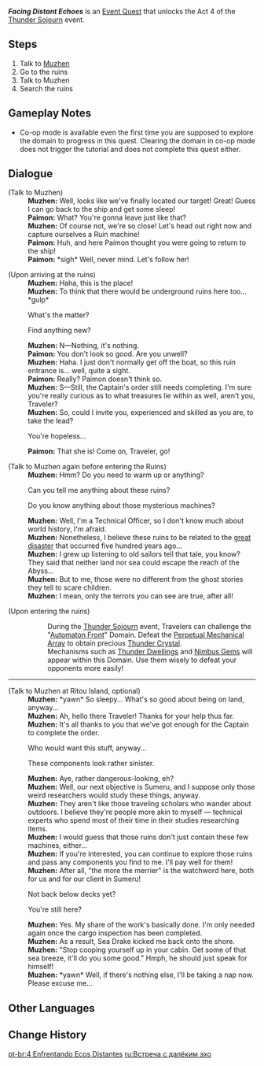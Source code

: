 {{Quest Infobox
|id            = 72655
|type          = World
|region        = Inazuma
|area          = Narukami Island
|subarea       = Ritou
|event_name    = Thunder Sojourn
|requirement   = 
|startLocation = [[Ritou]], [[Inazuma]]
|rewards       = Primogem*50;Hero's Wit*2;Mora*20,000
|otherRewards  = 
* Unlocks Act 4 of [[Thunder Sojourn]] - [[Thunder Sojourn/Automaton Front|Automaton Front]]
|characters    = Muzhen; Paimon; Traveler
}}
'''''Facing Distant Echoes''''' is an [[Event Quest]] that unlocks the Act 4 of the [[Thunder Sojourn]] event.

==Steps==
#Talk to [[Muzhen]]
#Go to the ruins
#Talk to Muzhen
#Search the ruins

==Gameplay Notes==
*Co-op mode is available even the first time you are supposed to explore the domain to progress in this quest. Clearing the domain in co-op mode does not trigger the tutorial and does not complete this quest either.

==Dialogue==
{{Quest Description|The prep work is complete. Now all that is left is to head into the ruins to confront those mysterious ancient machines...}}
{{Dialogue Start}}
;(Talk to Muzhen)
:'''Muzhen:''' Well, looks like we've finally located our target! Great! Guess I can go back to the ship and get some sleep!
:'''Paimon:''' What? You're gonna leave just like that?
:'''Muzhen:''' Of course not, we're so close! Let's head out right now and capture ourselves a Ruin machine!
:'''Paimon:''' Huh, and here Paimon thought you were going to return to the ship!
:'''Paimon:''' *sigh* Well, never mind. Let's follow her!

;(Upon arriving at the ruins)
:'''Muzhen:''' Haha, this is the place!
:'''Muzhen:''' To think that there would be underground ruins here too... *gulp*
:{{DIcon}} What's the matter?
:{{DIcon}} Find anything new?
:'''Muzhen:''' N&mdash;Nothing, it's nothing.
:'''Paimon:''' You don't look so good. Are you unwell?
:'''Muzhen:''' Haha. I just don't normally get off the boat, so this ruin entrance is... well, quite a sight.
:'''Paimon:''' Really? Paimon doesn't think so.
:'''Muzhen:''' S&mdash;Still, the Captain's order still needs completing. I'm sure you're really curious as to what treasures lie within as well, aren't you, Traveler?
:'''Muzhen:''' So, could I invite you, experienced and skilled as you are, to take the lead?
:{{DIcon}} You're hopeless...
:'''Paimon:''' That she is! Come on, Traveler, {{sic|lets}} go!

;(Talk to Muzhen again before entering the Ruins)
:'''Muzhen:''' Hmm? Do you need to warm up or anything?
:{{DIcon}} Can you tell me anything about these ruins?
:{{DIcon}} Do you know anything about those mysterious machines?
:'''Muzhen:''' Well, I'm a Technical Officer, so I don't know much about world history, I'm afraid.
:'''Muzhen:''' Nonetheless, I believe these ruins to be related to the [[Cataclysm|great disaster]] that occurred five hundred years ago...
:'''Muzhen:''' I grew up listening to old sailors tell that tale, you know? They said that neither land nor sea could escape the reach of the Abyss...
:'''Muzhen:''' But to me, those were no different from the ghost stories they tell to scare children.
:'''Muzhen:''' I mean, only the terrors you can see are true, after all!

;(Upon entering the ruins)
::During the [[Thunder Sojourn]] event, Travelers can challenge the "[[Automaton Front]]" Domain. Defeat the [[Perpetual Mechanical Array]] to obtain precious [[Thunder Crystal]].
::Mechanisms such as [[Thunder Dwelling]]s and [[Nimbus Gem]]s will appear within this Domain. Use them wisely to defeat your opponents more easily!
----
;(Talk to Muzhen at Ritou Island, optional)
:'''Muzhen:''' *yawn* So sleepy... What's so good about being on land, anyway...
:'''Muzhen:''' Ah, hello there Traveler! Thanks for your help thus far.
:'''Muzhen:''' It's all thanks to you that we've got enough for the Captain to complete the order.
:{{DIcon}} Who would want this stuff, anyway...
:{{DIcon}} These components look rather sinister.
:'''Muzhen:''' Aye, rather dangerous-looking, eh?
:'''Muzhen:''' Well, our next objective is Sumeru, and I suppose only those weird researchers would study these things, anyway.
:'''Muzhen:''' They aren't like those traveling scholars who wander about outdoors. I believe they're people more akin to myself &mdash; technical experts who spend most of their time in their studies researching items.
:'''Muzhen:''' I would guess that those ruins don't just contain these few machines, either...
:'''Muzhen:''' If you're interested, you can continue to explore those ruins and pass any components you find to me. I'll pay well for them!
:'''Muzhen:''' After all, "the more the merrier" is the watchword here, both for us and for our client in Sumeru!
:{{DIcon}} Not back below decks yet?
:{{DIcon}} You're still here?
:'''Muzhen:''' Yes. My share of the work's basically done. I'm only needed again once the cargo inspection has been completed.
:'''Muzhen:''' As a result, Sea Drake kicked me back onto the shore.
:'''Muzhen:''' "Stop cooping yourself up in your cabin. Get some of that sea breeze, it'll do you some good." Hmph, he should just speak for himself!
:'''Muzhen:''' *yawn* Well, if there's nothing else, I'll be taking a nap now. Please excuse me...
{{Dialogue End}}

==Other Languages==
{{Other Languages
|en      = Facing Distant Echoes
|zhs     = 直面悠远的回响
|zhs_rm  = Zhímiàn Yōuyuǎn de Huíxiǎng
|zht     = 直面悠遠的迴響
|zht_rm  = Zhímiàn Yōuyuǎn de Huíxiǎng
|zh_tl   = Facing Distant Echoes
|ja      = 悠遠なる響きと向き合う
|ja_rm   = Yuuen Naru Hibiki to Mukiau
|ja_tl   = Facing Distant Echoes
|ko      = 아득한 메아리와의 대면
|ko_rm   = Adeukan Me'ari-wa-ui Daemyeon
|ko_tl   = Facing Distant Echoes
|es      = Ecos distantes
|es_tl   = Distant Echoes
|fr      = Face aux échos lointains
|fr_tl   = Facing Distant Echoes
|ru      = Встреча с далёким эхо
|ru_tl   = Meeting with a Distant Echo
|th      = มุ่งหน้าไปยังเสียงสะท้อนที่อยู่ห่างไกลออกไป
|th_rm   = 
|th_tl   = 
|vi      = Đối mặt với tiếng vọng xưa cổ
|vi_tl   = 
|de      = Entfernten Echos begegnen
|de_tl   = To Encounter Distant Echoes
|id      = Menghadapi Gema dari Kejauhan
|id_tl   = Facing Echoes from Afar
|pt      = Enfrentando Ecos Distantes
|pt_tl   = Facing Distant Echoes
}}

==Change History==
{{Change History|2.0}}

[[pt-br:4 Enfrentando Ecos Distantes]]
[[ru:Встреча с далёким эхо]]